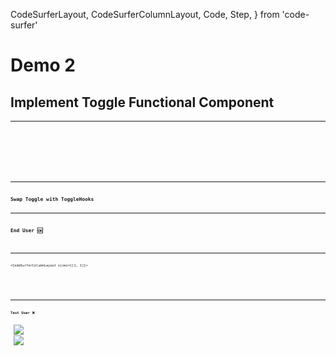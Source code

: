   CodeSurferLayout,
  CodeSurferColumnLayout,
  Code,
  Step,
} from 'code-surfer'

# Demo 2

## Implement Toggle Functional Component

<ToggleHooks />

---

<CodeSurferLayout>
  <Code
    code={require('!!raw-loader!./ToggleHooks.0.js').default}
    lang="jsx"
    title="Implement Toggle Functional Component"
  />
  <Code
    code={require('!!raw-loader!./ToggleHooks.1.js').default}
    focus="1[17:24],5"
    lang="jsx"
    title="Implement Toggle Functional Component"
    subtitle="toggle state"
  />
  <Code
    code={require('!!raw-loader!./ToggleHooks.2.js').default}
    focus="7:9"
    lang="jsx"
    title="Implement Toggle Functional Component"
    subtitle="handleToggle function to switch the toggle"
  />
  <Code
    code={require('!!raw-loader!./ToggleHooks.3.js').default}
    focus="13[13:35]"
    lang="jsx"
    title="Implement Toggle Functional Component"
    subtitle="Render toggle state"
  />
  <Code
    code={require('!!raw-loader!../ToggleHooks.js').default}
    focus="14[15:36]"
    lang="jsx"
    title="Implement Toggle Functional Component"
    subtitle="Call handleToggle function"
  />
  <Code
    code={require('!!raw-loader!../ToggleHooks.js').default}
    focus="5,7:9,13[13:35],14[15:36]"
    lang="jsx"
    title="Implement Toggle Functional Component"
  />
</CodeSurferLayout>

---

## Swap Toggle with ToggleHooks

---

## End User 🆗

<ToggleHooks />

---

<CodeSurferColumnLayout sizes={[1, 1]}>

<Step title="Developer 🆗" subtitle="Simply swap the component name">
  <Code
    code={require('!!raw-loader!../App.js').default}
    focus="2[23:28]"
    lang="jsx"
    subtitle="Before"
  />
  <Code
    code={require('!!raw-loader!../AppHooks.js').default}
    focus="2[23:33]"
    lang="jsx"
    subtitle="After"
  />
</Step>

</CodeSurferColumnLayout>

---

## Test User ❌

<Split>
  <Image
    src={require('file-loader!./toggle-shallow-test-failure-result.png')}
    style={{
      margin: 'auto',
      height: '45vh',
      width: '45vw',
      backgroundPosition: 'right',
      backgroundSize: 'contain',
    }}
  />
  <Image
    src={require('file-loader!./toggle-shallow-test-failure-coverage.png')}
    style={{
      margin: '0 auto 0 0',
      height: '60vh',
      width: '60vw',
      backgroundPosition: 'left',
      backgroundSize: 'contain',
    }}
  />
</Split>
